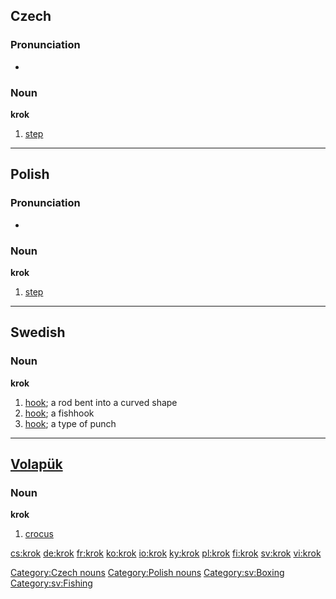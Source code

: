 ==Czech==

===Pronunciation===
* {{audio|Cs-krok.ogg|audio}}

===Noun===
'''krok''' {{m}}

# [[step]]

[[Category:Czech nouns]]

----

==Polish==

===Pronunciation===
*{{audio|Pl-krok.ogg|audio}}

===Noun===
'''krok''' {{m}}

# [[step]]

[[Category:Polish nouns]]

----

==Swedish==

===Noun===
{{sv-noun-reg-ar}}
'''krok''' {{c}}

# [[hook]]; a rod bent into a curved shape
# [[hook]]; a fishhook
# [[hook]]; a type of punch

[[Category:sv:Boxing]]
[[Category:sv:Fishing]]

----

==[[Volapük]]==

===Noun===
'''krok'''

# [[crocus]]

[[cs:krok]]
[[de:krok]]
[[fr:krok]]
[[ko:krok]]
[[io:krok]]
[[ky:krok]]
[[pl:krok]]
[[fi:krok]]
[[sv:krok]]
[[vi:krok]]
